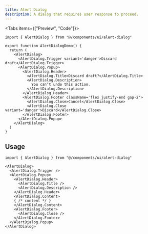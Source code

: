 ```yaml
---
title: Alert Dialog
description: A dialog that requires user response to proceed.
---
```



<Tabs items={["Preview", "Code"]}>
  <ComponentDemoPreview>
    <AlertDialogDemo/>
  </ComponentDemoPreview>
  ```tsx tab="Code"
  import { AlertDialog } from "@/components/ui/alert-dialog"

  export function AlertDialogDemo() {
    return (
      <AlertDialog>
        <AlertDialog.Trigger variant='danger'>Discard draft</AlertDialog.Trigger>
        <AlertDialog.Popup>
          <AlertDialog.Header>
            <AlertDialog.Title>Discard draft?</AlertDialog.Title>
            <AlertDialog.Description>
              You can’t undo this action.
            </AlertDialog.Description>
          </AlertDialog.Header>
          <AlertDialog.Footer className='flex justify-end gap-2'>
            <AlertDialog.Close>Cancel</AlertDialog.Close>
            <AlertDialog.Close variant='danger'>Discard</AlertDialog.Close>
          </AlertDialog.Footer>
        </AlertDialog.Popup>
      </AlertDialog>
    )
  }
  ```
</Tabs>

## Usage

```tsx
import { AlertDialog } from "@/components/ui/alert-dialog"
```

```tsx
<AlertDialog>
  <AlertDialog.Trigger />
  <AlertDialog.Popup>
    <AlertDialog.Header>
      <AlertDialog.Title />
      <AlertDialog.Description />
    </AlertDialog.Header>
    <AlertDialog.Content>
    { /* content */ }
    </AlertDialog.Content>
    <AlertDialog.Footer>
      <AlertDialog.Close />
    </AlertDialog.Footer>
  </AlertDialog.Popup>
</AlertDialog>
```
